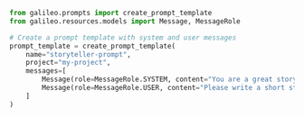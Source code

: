```python Python
from galileo.prompts import create_prompt_template
from galileo.resources.models import Message, MessageRole

# Create a prompt template with system and user messages
prompt_template = create_prompt_template(
    name="storyteller-prompt",
    project="my-project",
    messages=[
        Message(role=MessageRole.SYSTEM, content="You are a great storyteller."),
        Message(role=MessageRole.USER, content="Please write a short story about the following topic: {topic}")
    ]
) 
```